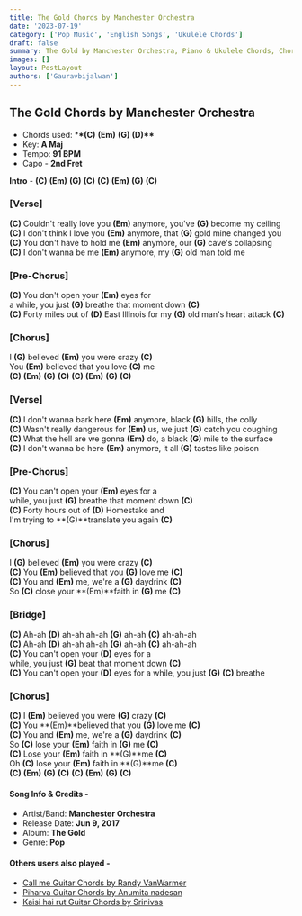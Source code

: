 ```yaml
---
title: The Gold Chords by Manchester Orchestra
date: '2023-07-19'
category: ['Pop Music', 'English Songs', 'Ukulele Chords']
draft: false
summary: The Gold by Manchester Orchestra, Piano & Ukulele Chords, Chords used - (C) (Em) (G) (D), Capo - 2nd Fret, Key - A Maj
images: []
layout: PostLayout
authors: ['Gauravbijalwan']
---
```


## The Gold Chords by Manchester Orchestra

- Chords used: \***\*(C)** **(Em)** **(G)** **(D)\*\***
- Key: **A Maj**
- Tempo: **91 BPM**
- Capo - **2nd Fret**

**Intro** - **(C)** **(Em)** **(G)** **(C)** **(C)** **(Em)** **(G)** **(C)**

### \[Verse\]

**(C)** Couldn't really love you **(Em)** anymore, you've **(G)** become my ceiling\
**(C)** I don't think I love you **(Em)** anymore, that **(G)** gold mine changed you\
**(C)** You don't have to hold me **(Em)** anymore, our **(G)** cave's collapsing\
**(C)** I don't wanna be me **(Em)** anymore, my **(G)** old man told me

### \[Pre-Chorus\]

**(C)** You don't open your **(Em)** eyes for\
a while, you just **(G)** breathe that moment down **(C)**\
**(C)** Forty miles out of **(D)** East Illinois for my **(G)** old man's heart attack **(C)**

### \[Chorus\]

I **(G)** believed **(Em)** you were crazy **(C)**\
You **(Em)** believed that you love **(C)** me\
**(C)** **(Em)** **(G)** **(C)** **(C)** **(Em)** **(G)** **(C)**

### \[Verse\]

**(C)** I don't wanna bark here **(Em)** anymore, black **(G)** hills, the colly\
**(C)** Wasn't really dangerous for **(Em)** us, we just **(G)** catch you coughing\
**(C)** What the hell are we gonna **(Em)** do, a black **(G)** mile to the surface\
**(C)** I don't wanna be here **(Em)** anymore, it all **(G)** tastes like poison

### \[Pre-Chorus\]

**(C)** You can't open your **(Em)** eyes for a\
while, you just **(G)** breathe that moment down **(C)**\
**(C)** Forty hours out of **(D)** Homestake and\
I'm trying to **(G)**translate you again **(C)**

### \[Chorus\]

I **(G)** believed **(Em)** you were crazy **(C)**\
**(C)** You **(Em)** believed that you **(G)** love me **(C)**\
**(C)** You and **(Em)** me, we're a **(G)** daydrink **(C)**\
So **(C)** close your **(Em)**faith in **(G)** me **(C)**

### \[Bridge\]

**(C)** Ah-ah **(D)** ah-ah ah-ah **(G)** ah-ah **(C)** ah-ah-ah\
**(C)** Ah-ah **(D)** ah-ah ah-ah **(G)** ah-ah **(C)** ah-ah-ah\
**(C)** You can't open your **(D)** eyes for a\
while, you just **(G)** beat that moment down **(C)**\
**(C)** You can't open your **(D)** eyes for a while, you just **(G)** **(C)** breathe

### \[Chorus\]

**(C)** I **(Em)** believed you were **(G)** crazy **(C)**\
**(C)** You **(Em)**believed that you **(G)** love me **(C)**\
**(C)** You and **(Em)** me, we're a **(G)** daydrink **(C)**\
So **(C)** lose your **(Em)** faith in **(G)** me **(C)**\
**(C)** Lose your **(Em)** faith in **(G)**me **(C)**\
Oh **(C)** lose your **(Em)** faith in **(G)**me **(C)**\
**(C)** **(Em)** **(G)** **(C)** **(C)** **(Em)** **(G)** **(C)**

#### Song Info & Credits -

- Artist/Band: **Manchester Orchestra**
- Release Date: **Jun 9, 2017**
- Album: **The Gold**
- Genre: **Pop**

#### Others users also played -

- [Call me Guitar Chords by Randy VanWarmer](https://www.chordsco.com/chords/call-me-guitar-chords-by-randy-vanwarmer)
- [Piharva Guitar Chords by Anumita nadesan](https://www.chordsco.com/chords/piharva-guitar-chords-by-anumita-nadesan)
- [Kaisi hai rut Guitar Chords by Srinivas](https://www.chordsco.com/chords/kaisi-hai-rut-guitar-chords-by-srinivas)
